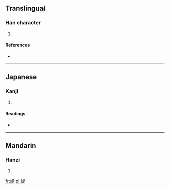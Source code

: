 ==Translingual==

===Han character===
{{Han char|rn=46|rad=山|as=09|sn=12|four=2678<sub>1</sub>|canj=山日一人 (UAMO)}}

# {{defn|Han|sort=山09}}

====References====
* {{Han ref|kx=0315.350|dkj=08259|dj=0616.250|hdz=10785.180|uh=5D3C|ud=23868|bh=D8ED|bd=55533}}

----

==Japanese==

===Kanji===
{{ja-kanji|grade=|rs=山09}}

# {{defn|lang=ja|sort=山09}}

====Readings====
* {{ja-readings|on=[[し]] (shi), [[てつ]] (tetsu)|kun=}}

----

==Mandarin==

===Hanzi===
{{cmn-hanzi|pin=[[shì]] ([[shi4]])|wg=shih<sup>4</sup>}}

# {{defn|lang=cmn|sort=山09}}

[[fr:崼]]
[[pl:崼]]